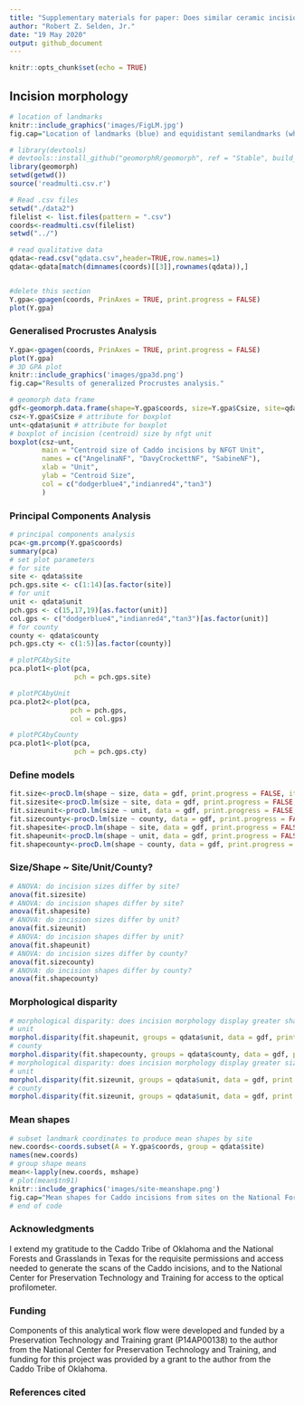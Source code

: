 ```yaml
---
title: "Supplementary materials for paper: Does similar ceramic incision morphology provide inference to a common toolkit?"
author: "Robert Z. Selden, Jr."
date: "19 May 2020"
output: github_document
---
```


```r
knitr::opts_chunk$set(echo = TRUE)
```

## Incision morphology

```r
# location of landmarks
knitr::include_graphics('images/FigLM.jpg')
fig.cap="Location of landmarks (blue) and equidistant semilandmarks (white)."
```

```r
# library(devtools)
# devtools::install_github("geomorphR/geomorph", ref = "Stable", build_vignettes = TRUE)
library(geomorph)
setwd(getwd())
source('readmulti.csv.r')

# Read .csv files
setwd("./data2")
filelist <- list.files(pattern = ".csv")
coords<-readmulti.csv(filelist)
setwd("../")

# read qualitative data
qdata<-read.csv("qdata.csv",header=TRUE,row.names=1)
qdata<-qdata[match(dimnames(coords)[[3]],rownames(qdata)),]


#delete this section
Y.gpa<-gpagen(coords, PrinAxes = TRUE, print.progress = FALSE)
plot(Y.gpa)
```

### Generalised Procrustes Analysis

```r
Y.gpa<-gpagen(coords, PrinAxes = TRUE, print.progress = FALSE)
plot(Y.gpa)
# 3D GPA plot
knitr::include_graphics('images/gpa3d.png')
fig.cap="Results of generalized Procrustes analysis."

# geomorph data frame
gdf<-geomorph.data.frame(shape=Y.gpa$coords, size=Y.gpa$Csize, site=qdata$site, unit=qdata$unit, county=qdata$county) 
csz<-Y.gpa$Csize # attribute for boxplot
unt<-qdata$unit # attribute for boxplot
# boxplot of incision (centroid) size by nfgt unit
boxplot(csz~unt, 
        main = "Centroid size of Caddo incisions by NFGT Unit",
        names = c("AngelinaNF", "DavyCrockettNF", "SabineNF"),
        xlab = "Unit",
        ylab = "Centroid Size",
        col = c("dodgerblue4","indianred4","tan3")
        )
```

### Principal Components Analysis

```r
# principal components analysis
pca<-gm.prcomp(Y.gpa$coords)
summary(pca)
# set plot parameters
# for site
site <- qdata$site
pch.gps.site <- c(1:14)[as.factor(site)]
# for unit
unit <- qdata$unit
pch.gps <- c(15,17,19)[as.factor(unit)]
col.gps <- c("dodgerblue4","indianred4","tan3")[as.factor(unit)]
# for county
county <- qdata$county
pch.gps.cty <- c(1:5)[as.factor(county)]

# plotPCAbySite
pca.plot1<-plot(pca,
                pch = pch.gps.site)

# plotPCAbyUnit
pca.plot2<-plot(pca,
               pch = pch.gps,
               col = col.gps)

# plotPCAbyCounty
pca.plot1<-plot(pca,
                pch = pch.gps.cty)
```

### Define models

```r
fit.size<-procD.lm(shape ~ size, data = gdf, print.progress = FALSE, iter = 9999)
fit.sizesite<-procD.lm(size ~ site, data = gdf, print.progress = FALSE, iter = 9999)
fit.sizeunit<-procD.lm(size ~ unit, data = gdf, print.progress = FALSE, iter = 9999)
fit.sizecounty<-procD.lm(size ~ county, data = gdf, print.progress = FALSE, iter = 9999)
fit.shapesite<-procD.lm(shape ~ site, data = gdf, print.progress = FALSE, iter = 9999)
fit.shapeunit<-procD.lm(shape ~ unit, data = gdf, print.progress = FALSE, iter = 9999)
fit.shapecounty<-procD.lm(shape ~ county, data = gdf, print.progress = FALSE, iter = 9999)

```

### Size/Shape ~ Site/Unit/County?

```r
# ANOVA: do incision sizes differ by site?
anova(fit.sizesite)
# ANOVA: do incision shapes differ by site?
anova(fit.shapesite)
# ANOVA: do incision sizes differ by unit?
anova(fit.sizeunit)
# ANOVA: do incision shapes differ by unit?
anova(fit.shapeunit)
# ANOVA: do incision sizes differ by county?
anova(fit.sizecounty)
# ANOVA: do incision shapes differ by county?
anova(fit.shapecounty)
```

### Morphological disparity

```r
# morphological disparity: does incision morphology display greater shape variation among individuals relative to site, unit, or county?
# unit
morphol.disparity(fit.shapeunit, groups = qdata$unit, data = gdf, print.progress = FALSE, iter = 9999)
# county
morphol.disparity(fit.shapecounty, groups = qdata$county, data = gdf, print.progress = FALSE, iter = 9999)
# morphological disparity: does incision morphology display greater size variation among individuals relative to site, unit, or county?
# unit
morphol.disparity(fit.sizeunit, groups = qdata$unit, data = gdf, print.progress = FALSE, iter = 9999)
# county
morphol.disparity(fit.sizeunit, groups = qdata$unit, data = gdf, print.progress = FALSE, iter = 9999)
```

### Mean shapes

```r
# subset landmark coordinates to produce mean shapes by site
new.coords<-coords.subset(A = Y.gpa$coords, group = qdata$site)
names(new.coords)
# group shape means
mean<-lapply(new.coords, mshape)
# plot(mean$tn91)
knitr::include_graphics('images/site-meanshape.png')
fig.cap="Mean shapes for Caddo incisions from sites on the National Forests and Grasslands in Texas."
# end of code
```

### Acknowledgments

I extend my gratitude to the Caddo Tribe of Oklahoma and the National Forests and Grasslands in Texas for the requisite permissions and access needed to generate the scans of the Caddo incisions, and to the National Center for Preservation Technology and Training for access to the optical profilometer. 

### Funding

Components of this analytical work flow were developed and funded by a Preservation Technology and Training grant (P14AP00138) to the author from the National Center for Preservation Technology and Training, and funding for this project was provided by a grant to the author from the Caddo Tribe of Oklahoma.

### References cited